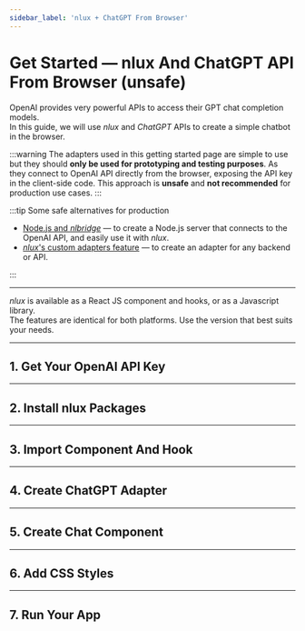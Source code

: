 ```yaml
---
sidebar_label: 'nlux + ChatGPT From Browser'
---
```











# Get Started ― nlux And ChatGPT API From Browser (unsafe)

OpenAI provides very powerful APIs to access their GPT chat completion models.<br />
In this guide, we will use _nlux_ and _ChatGPT_ APIs to create a simple chatbot in the browser.

:::warning
The adapters used in this getting started page are simple to use but they
should **only be used for prototyping and testing purposes**. As they connect
to OpenAI API directly from the browser, exposing the API key in the client-side code.
This approach is **unsafe** and **not recommended** for production use cases.
:::

:::tip Some safe alternatives for production

* [Node.js and _nlbridge_](/learn/get-started/nlux-nodejs-nlbridge-chatgpt) ― to create a Node.js server that connects to
the OpenAI API, and easily use it with _nlux_.
* [_nlux_'s custom adapters feature](/learn/adapters/custom-adapters) ― to create an adapter for any backend or API.

:::

---

_nlux_ is available as a React JS component and hooks, or as a Javascript library.<br />
The features are identical for both platforms.
Use the version that best suits your needs.

<PlatformSelector reactJs={ReactJs} javascript={Javascript}/>

---

## 1. Get Your OpenAI API Key

<PlatformSection javascript={ApiKeyJavascript} reactJs={ApiKeyReactJs}/>

---

## 2. Install nlux Packages

<PlatformSection javascript={InstallJavascript} reactJs={InstallReactJs}/>

---

## 3. Import Component And Hook

<PlatformSection javascript={ImportJavascript} reactJs={ImportReactJs}/>

---

## 4. Create ChatGPT Adapter

<PlatformSection javascript={CreateAdapterJavascript} reactJs={CreateAdapterReactJs}/>

---

## 5. Create Chat Component

<PlatformSection javascript={CreateChatCompJavascript} reactJs={CreateChatCompReactJs}/>

---

## 6. Add CSS Styles

<PlatformSection javascript={StyleJavascript} reactJs={StyleReactJs}/>

---

## 7. Run Your App

<PlatformSection javascript={RunJavascript} reactJs={RunReactJs}/>
